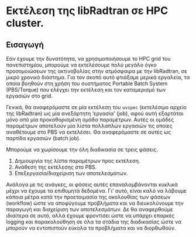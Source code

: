 
\newpage

# Εκτέλεση της libRadtran σε HPC cluster. #

## Εισαγωγή ##

Εάν έχουμε την δυνατότητα, να χρησιμοποιήσουμε το HPC grid του πανεπιστημίου, μπορούμε να εκτελέσουμε πολύ μεγάλο όγκο προσομοιώσεων της ακτινοβολίας στην ατμόσφαιρα με την libRadtran, σε μικρό χρονικό διάστημα. Για τον σκοπό αυτό φτιάξαμε μερικά εργαλεία, τα οποία βοηθούν στη χρήση του συστήματος Portable Batch System (PBS/Torque) που ελέγχει την εκτέλεση και τον καταμερισμό των εργασιών στο grid.

Γενικά, θα αναφερόμαστε σε μία εκτέλεση του `uvspec` (εκτελέσιμο αρχείο της libRadtran) ως μία ανεξάρτητη 'εργασία' (job), αφού αυτή εξαρτάται μόνο από μία προκαθορισμένη ομάδα παραμέτρων. Αυτές οι ομάδες παραμέτρων αποτελούν μία λίστα πολλαπλών εργασιών τις οποίες αναθέτουμε στο PBS να εκτελέσει. Θα αναφερόμαστε σε αυτές ως παρτίδα εργασιών (batch job).

Μπορούμε να χωρίσουμε την όλη διαδικασία σε τρεις φάσεις.

1. Δημιουργία της λίστα παραμέτρων προς εκτέλεση.
2. Ανάθεση της εκτέλεσης στο PBS.
3. Επεξεργασία/διαχείριση των αποτελεσμάτων.

Ανάλογα με τις ανάγκες, οι φάσεις αυτές επαναλαμβάνονται κυκλικά μέχρι να έχουμε τα επιθυμητά δεδομένα. Γι' αυτό, είναι καλό να λάβουμε κάποια μέτρα κατά την προετοιμασία της ακολουθίας των φάσεων (workflow) ώστε να αποφύγουμε προβλήματα και να διευκολύνουμε την παραγωγή και διαχείριση των αποτελεσμάτων. Δε θα αναφερθούμε ιδιαίτερα σε αυτό, αλλά έχουμε φροντίσει ώστε να υπάρχει επαρκές logging και παρακολούθηση σε όλα τα στάδια της διαδικασίας ώστε να μπορούν να εντοπιστούν εύκολα τα προβλήματα και να διορθωθούν.


